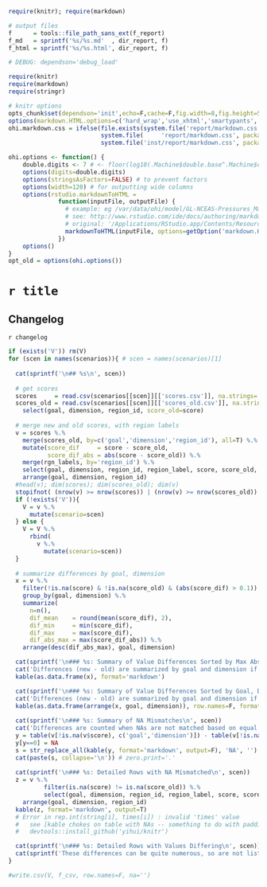 ```r
require(knitr); require(markdown)

# output files
f      = tools::file_path_sans_ext(f_report)
f_md   = sprintf('%s/%s.md'  , dir_report, f)
f_html = sprintf('%s/%s.html', dir_report, f)
```

```r
# DEBUG: dependson='debug_load'

require(knitr)
require(markdown)
require(stringr)

# knitr options
opts_chunk$set(dependson='init',echo=F,cache=F,fig.width=8,fig.height=5)
options(markdown.HTML.options=c('hard_wrap','use_xhtml','smartypants','toc')) # exclude 'base64_images'
ohi.markdown.css = ifelse(file.exists(system.file('report/markdown.css', package='ohicore')),
                          system.file(     'report/markdown.css', package='ohicore'),
                          system.file('inst/report/markdown.css', package='ohicore'))

ohi.options <- function() {
    double.digits <- 7 # <- floor(log10(.Machine$double.base^.Machine$double.digits)) 
    options(digits=double.digits)
    options(stringsAsFactors=FALSE) # to prevent factors
    options(width=120) # for outputting wide columns
    options(rstudio.markdownToHTML = 
              function(inputFile, outputFile) {      
                # example: eg /var/data/ohi/model/GL-NCEAS-Pressures_Matrix/report9.Rmd
                # see: http://www.rstudio.com/ide/docs/authoring/markdown_custom_rendering
                # original: '/Applications/RStudio.app/Contents/Resources/resources/markdown.css'
                markdownToHTML(inputFile, options=getOption('markdown.HTML.options'), outputFile, stylesheet=ohi.markdown.css)   
              })
    options()
}
opt_old = options(ohi.options())
```

# `r title`

## Changelog
`r changelog`


```r
if (exists('V')) rm(V)
for (scen in names(scenarios)){ # scen = names(scenarios)[1]
  
  cat(sprintf('\n## %s\n', scen))
  
  # get scores
  scores     = read.csv(scenarios[[scen]][['scores.csv']], na.strings='')
  scores_old = read.csv(scenarios[[scen]][['scores_old.csv']], na.strings=c('','NA')) %.%
    select(goal, dimension, region_id, score_old=score)
  
  # merge new and old scores, with region labels
  v = scores %.%
    merge(scores_old, by=c('goal','dimension','region_id'), all=T) %.%
    mutate(score_dif     = score - score_old,
           score_dif_abs = abs(score - score_old)) %.%
    merge(rgn_labels, by='region_id') %.%
    select(goal, dimension, region_id, region_label, score, score_old, score_dif, score_dif_abs) %.%
    arrange(goal, dimension, region_id)
  #head(v); dim(scores); dim(scores_old); dim(v)
  stopifnot( (nrow(v) >= nrow(scores)) | (nrow(v) >= nrow(scores_old)) )
  if (!exists('V')){
    V = v %.%
      mutate(scenario=scen)
  } else {
    V = V %.%
      rbind(
        v %.%
          mutate(scenario=scen))
  }
  
  # summarize differences by goal, dimension
  x = v %.%
    filter(!is.na(score) & !is.na(score_old) & (abs(score_dif) > 0.1)) %.%
    group_by(goal, dimension) %.%
    summarize(
      n=n(),
      dif_mean    = round(mean(score_dif), 2),
      dif_min     = min(score_dif),
      dif_max     = max(score_dif),
      dif_abs_max = max(score_dif_abs)) %.%
    arrange(desc(dif_abs_max), goal, dimension)

  cat(sprintf('\n### %s: Summary of Value Differences Sorted by Max Absolute Difference\n', scen))
  cat('Differences (new - old) are summarized by goal and dimension if greater than 0.1, and do not count any differences between NAs.\n\n')  
  kable(as.data.frame(x), format='markdown')

  cat(sprintf('\n### %s: Summary of Value Differences Sorted by Goal, Dimension\n', scen))
  cat('Differences (new - old) are summarized by goal and dimension if greater than 0.1, and do not count any differences between NAs.\n\n')  
  kable(as.data.frame(arrange(x, goal, dimension)), row.names=F, format='markdown')
  
  cat(sprintf('\n### %s: Summary of NA Mismatches\n', scen))
  cat('Differences are counted when NAs are not matched based on equal goal, dimension and region_id.\n\n')
  y = table(v[!is.na(v$score), c('goal','dimension')]) - table(v[!is.na(v$score_old), c('goal','dimension')])
  y[y==0] = NA
  s = str_replace_all(kable(y, format='markdown', output=F), 'NA', '')
  cat(paste(s, collapse='\n')) # zero.print='.'
  
  cat(sprintf('\n### %s: Detailed Rows with NA Mismatched\n', scen))
  z = v %.%
          filter(is.na(score) != is.na(score_old)) %.%
          select(goal, dimension, region_id, region_label, score, score_old) %.%
    arrange(goal, dimension, region_id)
  kable(z, format='markdown', output=T)
  # Error in rep.int(string[i], times[i]) : invalid 'times' value
  #   see [kable chokes on table with NAs -- something to do with padding #720](https://github.com/yihui/knitr/issues/720): fixed in dev version
  #   devtools::install_github('yihui/knitr')

  cat(sprintf('\n### %s: Detailed Rows with Values Differing\n', scen))
  cat(sprintf('These differences can be quite numerous, so are not listed in this report. Please open the spreadsheet `%s` and sort or filter by `score_dif` or other fields.\n\n', basename(f_csv)))
}

#write.csv(V, f_csv, row.names=F, na='')
```


